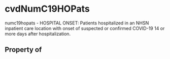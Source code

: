   

# cvdNumC19HOPats

numc19hopats - HOSPITAL ONSET: Patients hospitalized in an NHSN inpatient care location with onset of suspected or confirmed COVID-19 14 or more days after hospitalization.

## Property of



